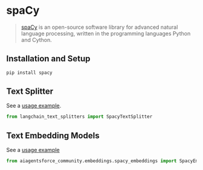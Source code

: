 # spaCy

>[spaCy](https://spacy.io/) is an open-source software library for advanced natural language processing, written in the programming languages Python and Cython.
 
## Installation and Setup


```bash
pip install spacy
```



## Text Splitter

See a [usage example](/docs/how_to/split_by_token/#spacy).

```python
from langchain_text_splitters import SpacyTextSplitter
```

## Text Embedding Models

See a [usage example](/docs/integrations/text_embedding/spacy_embedding)

```python
from aiagentsforce_community.embeddings.spacy_embeddings import SpacyEmbeddings
```
